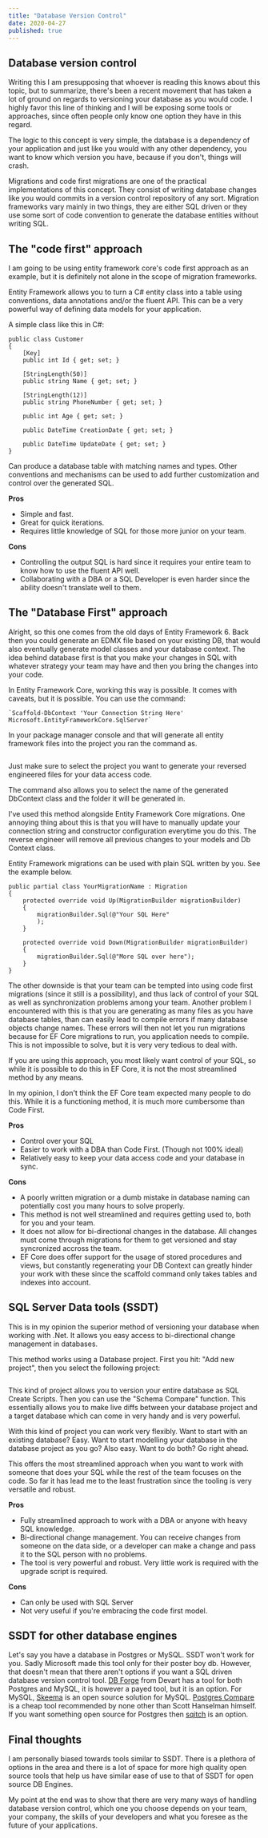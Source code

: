 ```yaml
---
title: "Database Version Control"
date: 2020-04-27
published: true
---
```



## Database version control

Writing this I am presupposing that whoever is reading this knows about this topic, but to summarize, there's been a recent movement that has taken a lot of ground on regards to versioning your database as you would code. I highly favor this line of thinking and I will be exposing some tools or approaches, since often people only know one option they have in this regard.

The logic to this concept is very simple, the database is a dependency of your application and just like you would with any other dependency, you want to know which version you have, because if you don't, things will crash.

Migrations and code first migrations are one of the practical implementations of this concept. They consist of writing database changes like you would commits in a version control repository of any sort. Migration frameworks vary mainly in two things, they are either SQL driven or they use some sort of code convention to generate the database entities without writing SQL.

## The "code first" approach

I am going to be using entity framework core's code first approach as an example, but it is definitely not alone in the scope of migration frameworks.

Entity Framework allows you to turn a C# entity class into a table using conventions, data annotations and/or the fluent API. This can be a very powerful way of defining data models for your application.

A simple class like this in C#:
   
    public class Customer
    {
        [Key]
        public int Id { get; set; }

        [StringLength(50)]
        public string Name { get; set; }

        [StringLength(12)]
        public string PhoneNumber { get; set; }

        public int Age { get; set; }

        public DateTime CreationDate { get; set; }

        public DateTime UpdateDate { get; set; }
    }

Can produce a database table with matching names and types. Other conventions and mechanisms can be used to add further customization and control over the generated SQL. 

**Pros**

* Simple and fast.
* Great for quick iterations.
* Requires little knowledge of SQL for those more junior on your team.

**Cons**

* Controlling the output SQL is hard since it requires your entire team to know how to use the fluent API well.
* Collaborating with a DBA or a SQL Developer is even harder since the ability doesn't translate well to them.

## The "Database First" approach

Alright, so this one comes from the old days of Entity Framework 6. Back then you could generate an EDMX file based on your existing DB, that would also eventually generate model classes and your database context.
The idea behind database first is that you make your changes in SQL with whatever strategy your team may have and then you bring the changes into your code.

In Entity Framework Core, working this way is possible. It comes with caveats, but it is possible. You can use the command:

    `Scaffold-DbContext 'Your Connection String Here' Microsoft.EntityFrameworkCore.SqlServer`

In your package manager console and that will generate all entity framework files into the project you ran the command as.

<img src="" className="" />

Just make sure to select the project you want to generate your reversed engineered files for your data access code.

The command also allows you to select the name of the generated DbContext class and the folder it will be generated in.

I've used this method alongside Entity Framework Core migrations. One annoying thing about this is that you will have to manually update your connection string and constructor configuration everytime you do this. The reverse engineer will remove all previous changes to your models and Db Context class.

Entity Framework migrations can be used with plain SQL written by you. See the example below.

    public partial class YourMigrationName : Migration
    {
        protected override void Up(MigrationBuilder migrationBuilder)
        {
            migrationBuilder.Sql(@"Your SQL Here"
            );
        }

        protected override void Down(MigrationBuilder migrationBuilder)
        {
            migrationBuilder.Sql(@"More SQL over here");
        }
    }

The other downside is that your team can be tempted into using code first migrations (since it still is a possibility), and thus lack of control of your SQL as well as synchronization problems among your team. Another problem I encountered with this is that you are generating as many files as you have database tables, than can easily lead to compile errors if many database objects change names. These errors will then not let you run migrations because for EF Core migrations to run, you application needs to compile. This is not impossible to solve, but it is very very tedious to deal with.

If you are using this approach, you most likely want control of your SQL, so while it is possible to do this in EF Core, it is not the most streamlined method by any means.

In my opinion, I don't think the EF Core team expected many people to do this. While it is a functioning method, it is much more cumbersome than Code First.

**Pros**

* Control over your SQL
* Easier to work with a DBA than Code First. (Though not 100% ideal)
* Relatively easy to keep your data access code and your database in sync.

**Cons**

* A poorly written migration or a dumb mistake in database naming can potentially cost you many hours to solve properly.
* This method is not well streamlined and requires getting used to, both for you and your team.
* It does not allow for bi-directional changes in the database. All changes must come through migrations for them to get versioned and stay syncronized accross the team.
* EF Core does offer support for the usage of stored procedures and views, but constantly regenerating your DB Context can greatly hinder your work with these since the scaffold command only takes tables and indexes into account.

## SQL Server Data tools (SSDT)

This is in my opinion the superior method of versioning your database when working with .Net. It allows you easy access to bi-directional change management in databases.

This method works using a Database project. First you hit: "Add new project", then you select the following project:

<img src="" />

This kind of project allows you to version your entire database as SQL Create Scripts. Then you can use the "Schema Compare" function. This essentially allows you to make live diffs between your database project and a target database which can come in very handy and is very powerful.

With this kind of project you can work very flexibly. Want to start with an existing database? Easy. Want to start modelling your database in the database project as you go? Also easy. Want to do both? Go right ahead.

This offers the most streamlined approach when you want to work with someone that does your SQL while the rest of the team focuses on the code. So far it has lead me to the least frustration since the tooling is very versatile and robust.

**Pros**

* Fully streamlined approach to work with a DBA or anyone with heavy SQL knowledge.
* Bi-directional change management. You can receive changes from someone on the data side, or a developer can make a change and pass it to the SQL person with no problems.
* The tool is very powerful and robust. Very little work is required with the upgrade script is required.

**Cons**

* Can only be used with SQL Server
* Not very useful if you're embracing the code first model.

## SSDT for other database engines

Let's say you have a database in Postgres or MySQL. SSDT won't work for you. Sadly Microsoft made this tool only for their poster boy db. However, that doesn't mean that there aren't options if you want a SQL driven database version control tool. <a href="https://www.devart.com/">DB Forge</a> from Devart has a tool for both Postgres and MySQL, it is however a payed tool, but it is an option. For MySQL, <a href="https://github.com/skeema/skeema">Skeema</a> is an open source solution for MySQL. <a href="https://www.postgrescompare.com/">Postgres Compare</a> is a cheap tool recommended by none other than Scott Hanselman himself. If you want something open source for Postgres then <a href="https://metacpan.org/pod/sqitchtutorial">sqitch</a> is an option.

## Final thoughts

I am personally biased towards tools similar to SSDT. There is a plethora of options in the area and there is a lot of space for more high quality open source tools that help us have similar ease of use to that of SSDT for open source DB Engines.

My point at the end was to show that there are very many ways of handling database version control, which one you choose depends on your team, your company, the skills of your developers and what you foresee as the future of your applications.